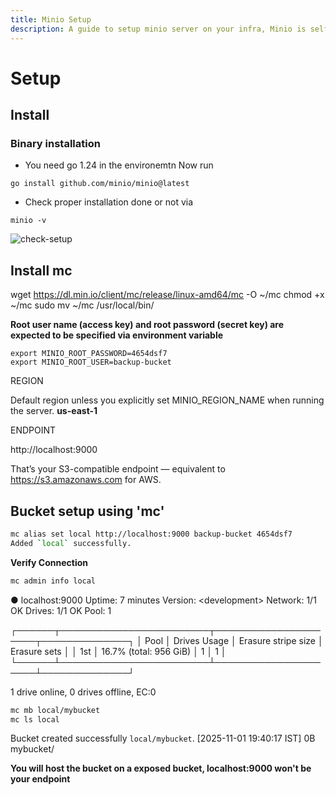 ```yaml
---
title: Minio Setup
description: A guide to setup minio server on your infra, Minio is self-host S3 service.
---
```



# Setup

## Install

### Binary installation

- You need go 1.24 in the environemtn
Now run


```
go install github.com/minio/minio@latest
```
- Check proper installation done or not via

```
minio -v
```

![check-setup](/minio-setup/check_setup.png)

## Install mc

wget https://dl.min.io/client/mc/release/linux-amd64/mc -O ~/mc
chmod +x ~/mc
sudo mv ~/mc /usr/local/bin/


**Root user name (access key) and root password (secret key) are expected to be specified via environment variable**

```
export MINIO_ROOT_PASSWORD=4654dsf7
export MINIO_ROOT_USER=backup-bucket
```

REGION

Default region unless you explicitly set MINIO_REGION_NAME when running the server.
**us-east-1**

ENDPOINT

http://localhost:9000

That’s your S3-compatible endpoint — equivalent to https://s3.amazonaws.com for AWS.

## Bucket setup using 'mc'

```sh
mc alias set local http://localhost:9000 backup-bucket 4654dsf7
Added `local` successfully.
```

**Verify Connection**

```sh
mc admin info local
```
●  localhost:9000
   Uptime: 7 minutes
   Version: &lt;development&gt;
   Network: 1/1 OK
   Drives: 1/1 OK
   Pool: 1

┌──────┬────────────────────────┬─────────────────────┬──────────────┐
│ Pool │ Drives Usage           │ Erasure stripe size │ Erasure sets │
│ 1st  │ 16.7% (total: 956 GiB) │ 1                   │ 1            │
└──────┴────────────────────────┴─────────────────────┴──────────────┘

1 drive online, 0 drives offline, EC:0

```sh
mc mb local/mybucket
mc ls local
```

Bucket created successfully `local/mybucket`.
[2025-11-01 19:40:17 IST]     0B mybucket/

**You will host the bucket on a exposed bucket, localhost:9000 won't be your endpoint**